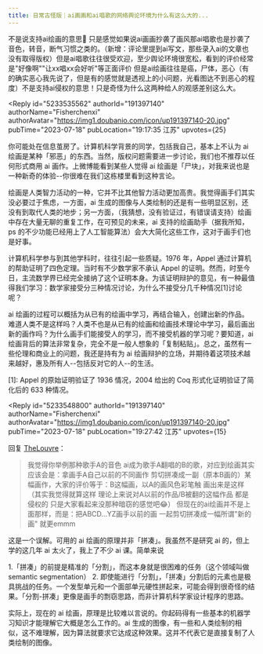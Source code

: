 ```yaml
---
title: 日常古怪版｜ai画画和ai唱歌的网络舆论环境为什么有这么大的...
---
```



<Forum groupName="古怪问题研究中心" groupUrl="https://www.douban.com/group/philosophasters/" archivedAt="2025-05-16T14:27:01.935Z">
  <Post
    id="291813772"
    title="日常古怪版｜ai画画和ai唱歌的网络舆论环境为什么有这么大的..."
    url="https://www.douban.com/group/topic/291813772/?_spm_id=MTMxNzk5NjA3"
    pubTime="2023-07-29"
    highlightUserId="191397140"
  >
不是说支持ai绘画的意思🤔️
只是感觉如果说ai画画抄袭了画风那ai唱歌也是抄袭了音色，转音，断气习惯之类的。（新增：评论里提到ai写文，那些录入ai的文章也没有取得版权）但是ai唱歌往往很受欢迎，至少舆论环境很宽松，看到的评价经常是"好像啊""让xx唱xx会好听"等正面评价
但是ai绘画往往是癌，尸体，恶心（有的确实恶心我先说了，但是有的感觉就是透视上的小问题，光看图达不到恶心的程度）不是支持ai侵权的意思！只是奇怪为什么这两种给人的观感差别这么大。

<Reply
  id="5233535562"
  authorId="191397140"
  authorName="Fisherchenxi"
  authorAvatar="https://img1.doubanio.com/icon/up191397140-20.jpg"
  pubTime="2023-07-18"
  pubLocation="19:17:35 江苏"
  upvotes={25}
>
你可能处在信息茧房了。计算机科学背景的同学，包括我自己，基本上不认为 ai
绘画是某种「邪恶」的东西。当然，版权问题需要进一步讨论，我们也不推荐以任何形式商用
ai 画作。上微博能看到某些人觉得 ai
绘画是「尸块」，对我来说也是一种新奇的体验\--你很难在我们这栋楼里看到这种言论。

绘画是人类智力活动的一种，它并不比其他智力活动更加高贵。我觉得画手们其实没必要过于焦虑，一方面，ai
生成的图像与人类绘制的还是有一些明显区别，还没有到取代人类的地步；另一方面，（我猜想，没有验证过，有错误请支持）绘画中存在大量无聊的重复工作，在可预见的未来，ai
支持的绘画助手（据我所知，ps
的不少功能已经用上了人工智能算法）会大大简化这些工作，这对于画手们也是好事。

计算机科学参与到其他学科时，往往引起一些质疑。1976 年，Appel
通过计算机的帮助证明了四色定理。当时有不少数学家不承认 Appel
的证明。然而，时至今日，主流数学界已经完全接纳了这个证明本身。为该证明辩护的意见，有一种最值得我们学习：数学家接受分三种情况讨论，为什么不接受分几千种情况\[1\]讨论呢？

ai
绘画的过程可以概括为从已有的绘画中学习，再结合输入，创建出新的作品。难道人类不是这样吗？人类不也是从已有的绘画和绘画技术理论中学习，最后画出新的画作吗？为什么画手们能接受人的学习，而不接受机器的学习呢？要知道，ai
绘画背后的算法非常复杂，完全不是一般人想象的「复制粘贴」。总之，虽然有一些伦理和商业上的问题，我还是持有为
ai
绘画辩护的立场，并期待着这项技术越来越好，惠及所有人\--包括反对它的人\--的生活。

\[1\]: Appel 的原始证明验证了 1936 情况，2004 给出的 Coq
形式化证明验证了简化后的 633 种情况。
</Reply>

<Reply
  id="5233548800"
  authorId="191397140"
  authorName="Fisherchenxi"
  authorAvatar="https://img1.doubanio.com/icon/up191397140-20.jpg"
  pubTime="2023-07-18"
  pubLocation="19:27:42 江苏"
  upvotes={15}
>
回复 [TheLouvre](https://www.douban.com/people/209527542/)：
> 我觉得你举例那种歌手A的音色
ai成为歌手A翻唱的B的歌，对应到绘画其实应该会是：拿画手A自己以前的不同画作
剪切拼凑成一副（原本B画的）某幅画作，大家的评价等于：B这幅画，以A的画风色彩笔触
画出来是这样 （其实我觉得就算这样
理论上来说对A以前的作品/B被翻的这幅作品 都是侵权的
只是大家看起来没那种暗窃的感觉吧😂）
但现在的ai绘画并不是上面那样，而是：把ABCD...YZ画手以前的画
一起剪切拼凑成一幅所谓"新的画" 就更emmm

这是一个误解。可用的 ai 绘画的原理并非「拼凑」。我虽然不是研究 ai
的，但上学的这几年 ai 太火了，我上了不少 ai 课。简单来说

1.「拼凑」的前提是精准的「分割」，而这本身就是很困难的任务（这个领域叫做
semantic segmentation） 2.
即使能进行「分割」，「拼凑」分割后的元素也是极具挑战的任务。一个发型单元和一个面部单元硬性拼起来，可能会得到很奇怪的结果。「分割-拼凑」更像是画手的剽窃思路，而非计算机科学家设计程序的思路。

实际上，现在的 ai
绘画，原理是比较难以言说的。你起码得有一些基本的机器学习知识才能理解它大概是怎么工作的。ai
生成的图像，有一些和人类绘制的相似，这不难理解，因为算法就要求它达成这种效果。这并不代表它是直接复制了人类绘制的图像。
</Reply>
  </Post>
</Forum>
